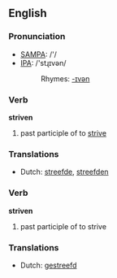 ==English==

===Pronunciation===
*[[w:SAMPA|SAMPA]]: /'/
*[[w:IPA|IPA]]: /'stɻɪvən/
*:Rhymes: [[Rhymes:English:-ɪvən|-ɪvən]]

===Verb===
'''striven'''

# past participle of to [[strive]]

===Translations===
*Dutch: [[streefde]], [[streefden]]

===Verb===
'''striven'''

# past participle of to strive

===Translations===
*Dutch: [[gestreefd]]